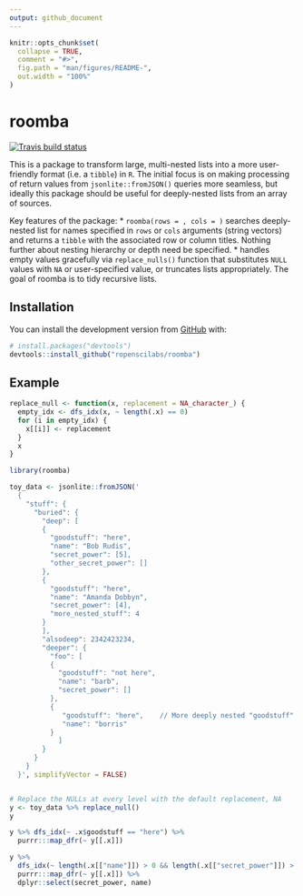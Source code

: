 ```yaml
---
output: github_document
---
```


```r
knitr::opts_chunk$set(
  collapse = TRUE,
  comment = "#>",
  fig.path = "man/figures/README-",
  out.width = "100%"
)
```
# roomba
[![Travis build status](https://travis-ci.com/ropenscilabs/roomba.svg?branch=master)](https://travis-ci.com/ropenscilabs/roomba)

This is a package to transform large, multi-nested lists into a more
user-friendly format (i.e. a `tibble`) in `R`. The initial focus is on making
processing of return values from `jsonlite::fromJSON()` queries more seamless,
but ideally this package should be useful for deeply-nested lists from an array
of sources.

Key features of the package:
* `roomba(rows = , cols = )` searches deeply-nested list for names specified in
  `rows` or `cols` arguments (string vectors) and returns a `tibble` with the
  associated row or column titles. Nothing further about nesting hierarchy or
  depth need be specified.
* handles empty values gracefully via `replace_nulls()` function that
  substitutes `NULL` values with `NA` or user-specified value, or truncates
  lists appropriately. The goal of roomba is to tidy recursive lists.

## Installation

You can install the development version from [GitHub](https://github.com/) with:

``` r
# install.packages("devtools")
devtools::install_github("ropenscilabs/roomba")
```
## Example

```r
replace_null <- function(x, replacement = NA_character_) {
  empty_idx <- dfs_idx(x, ~ length(.x) == 0)
  for (i in empty_idx) {
    x[[i]] <- replacement
  }
  x
}
```


```r
library(roomba)

toy_data <- jsonlite::fromJSON('
  {
    "stuff": {
      "buried": {
        "deep": [
        {
          "goodstuff": "here",
          "name": "Bob Rudis",
          "secret_power": [5],
          "other_secret_power": []
        },
        {
          "goodstuff": "here",
          "name": "Amanda Dobbyn",
          "secret_power": [4], 
          "more_nested_stuff": 4
        }
        ],
        "alsodeep": 2342423234,
        "deeper": {
          "foo": [
          {
            "goodstuff": "not here",
            "name": "barb",
            "secret_power": []
          },
          {
             "goodstuff": "here",    // More deeply nested "goodstuff" than "goodstuff"s above
             "name": "borris"
          }
            ]
        }
      }
    }
  }', simplifyVector = FALSE)


# Replace the NULLs at every level with the default replacement, NA
y <- toy_data %>% replace_null() 
y

y %>% dfs_idx(~ .x$goodstuff == "here") %>%
  purrr:::map_dfr(~ y[[.x]])

y %>% 
  dfs_idx(~ length(.x[["name"]]) > 0 && length(.x[["secret_power"]]) > 0) %>% 
  purrr:::map_dfr(~ y[[.x]]) %>% 
  dplyr::select(secret_power, name)
```
